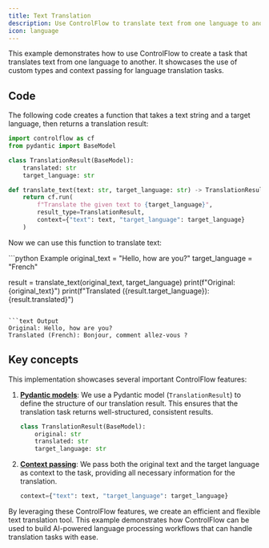 ```yaml
---
title: Text Translation
description: Use ControlFlow to translate text from one language to another.
icon: language
---
```


This example demonstrates how to use ControlFlow to create a task that translates text from one language to another. It showcases the use of custom types and context passing for language translation tasks.

## Code

The following code creates a function that takes a text string and a target language, then returns a translation result:

```python
import controlflow as cf
from pydantic import BaseModel

class TranslationResult(BaseModel):
    translated: str
    target_language: str

def translate_text(text: str, target_language: str) -> TranslationResult:
    return cf.run(
        f"Translate the given text to {target_language}",
        result_type=TranslationResult,
        context={"text": text, "target_language": target_language}
    )
```

Now we can use this function to translate text:

<CodeGroup>
```python Example
original_text = "Hello, how are you?"
target_language = "French"

result = translate_text(original_text, target_language)
print(f"Original: {original_text}")
print(f"Translated ({result.target_language}): {result.translated}")
```

```text Output
Original: Hello, how are you?
Translated (French): Bonjour, comment allez-vous ?
```
</CodeGroup>

## Key concepts

This implementation showcases several important ControlFlow features:

1. **[Pydantic models](/concepts/tasks/task-results#pydantic-models)**: We use a Pydantic model (`TranslationResult`) to define the structure of our translation result. This ensures that the translation task returns well-structured, consistent results.

   ```python
   class TranslationResult(BaseModel):
       original: str
       translated: str
       target_language: str
   ```

2. **[Context passing](/concepts/tasks#context)**: We pass both the original text and the target language as context to the task, providing all necessary information for the translation.

   ```python
   context={"text": text, "target_language": target_language}
   ```

By leveraging these ControlFlow features, we create an efficient and flexible text translation tool. This example demonstrates how ControlFlow can be used to build AI-powered language processing workflows that can handle translation tasks with ease.
